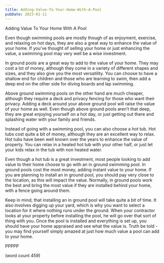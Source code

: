 ```yaml
---
title: Adding-Value-To-Your-Home-With-A-Pool
pubDate: 2023-01-11
---
```


Adding Value To Your Home With A Pool

Even though swimming pools are mostly though of as enjoyment, exercise, and relaxing on hot days, they are also a great way to enhance the value of your home.  If you’ve thought of selling your home or just enhancing the value, a swimming pool may very well be a wise investment.  

In ground pools are a great way to add to the value of your home.  They may cost a lot of money, although they come in a variety of different shapes and sizes, and they also give you the most versatility.  You can choose to have a shallow end for children and those who are learning to swim, then add a deep end on the other side for diving boards and lap swimming.

Above ground swimming pools on the other hand are much cheaper, although they require a deck and privacy fencing for those who want their privacy.  Adding a deck around your above ground pool will raise the value of your home as well.  Even though above ground pools aren’t that deep, they are great enjoying yourself on a hot day, or just getting out there and splashing water with your family and friends.

Instead of going with a swimming pool, you can also choose a hot tub.  Hot tubs cost quite a bit of money, although they are an excellent way to relax.  Hot tubs have been well known over the years to enhance the value of property.  You can relax in a heated hot tub with your other half, or just let your kids relax in the tub with non heated water.

Even though a hot tub is a great investment, most people looking to add value to their home choose to go with an in ground swimming pool.  In ground pools cost the most money, adding instant value to your home.  If you are planning to install an in ground pool, you should pay very close to the location, as this will impact the value.  Normally, in ground pools work the best and bring the most value if they are installed behind your home, with a fence going around them.

Keep in mind, that installing an in ground pool will take quite a bit of time.  It also involves digging up your yard, which is why you want to select a location for it where nothing runs under the ground.  When your contractor looks at your property before installing the pool, he will go over that sort of thing with you.  Once the pool is installed and everything is set up, you should have your home appraised and see what the value is.  Truth be told - you may find yourself simply amazed at just how much value a pool can add to your home.

PPPPP

(word count 459)
